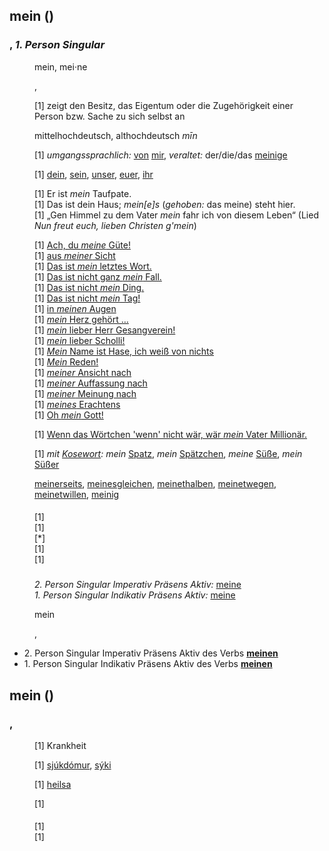 == mein ({{Sprache|Deutsch}}) ==
=== {{Wortart|Possessivpronomen|Deutsch}}, ''1. Person Singular'' ===

{{Deutsch Possessivpronomen|mein}}

{{Worttrennung}}
:mein, mei·ne

{{Aussprache}}
:{{IPA}} {{Lautschrift|maɪ̯n}}
:{{Hörbeispiele}} {{Audio|De-mein.ogg}}, {{Audio|De-mein2.ogg}}
:{{Reime}} {{Reim|aɪ̯n|Deutsch}}

{{Bedeutungen}}
:[1] zeigt den Besitz, das Eigentum oder die Zugehörigkeit einer Person bzw. Sache zu sich selbst an

{{Herkunft}}
:mittelhochdeutsch, althochdeutsch ''mīn''

{{Synonyme}}
:[1] ''umgangssprachlich:'' [[von]] [[mir]], ''veraltet:'' der/die/das [[meinig]]e

{{Gegenwörter}}
:[1] [[dein]], [[sein]], [[unser]], [[euer]], [[ihr]]

{{Beispiele}}
:[1] Er ist ''mein'' Taufpate.
:[1] Das ist dein Haus; ''mein[e]s'' (''gehoben:'' das meine) steht hier.
:[1] „Gen Himmel zu dem Vater ''mein'' fahr ich von diesem Leben“ (Lied ''Nun freut euch, lieben Christen g'mein'')

{{Redewendungen}}
:[1] [[Ach, du meine Güte!|Ach, du ''meine'' Güte!]]
:[1] [[aus meiner Sicht|aus ''meiner'' Sicht]]
:[1] [[Das ist mein letztes Wort.|Das ist ''mein'' letztes Wort.]]
:[1] [[Das ist nicht ganz mein Fall.|Das ist nicht ganz ''mein'' Fall.]]
:[1] [[Das ist nicht mein Ding.|Das ist nicht ''mein'' Ding.]]
:[1] [[Das ist nicht mein Tag!|Das ist nicht ''mein'' Tag!]]
:[1] [[in meinen Augen|in ''meinen'' Augen]]
:[1] [[mein Herz gehört …|''mein'' Herz gehört …]]
:[1] [[mein lieber Herr Gesangverein!|''mein'' lieber Herr Gesangverein!]]
:[1] [[mein lieber Scholli!|''mein'' lieber Scholli!]]
:[1] [[Mein Name ist Hase, ich weiß von nichts|''Mein'' Name ist Hase, ich weiß von nichts]]
:[1] [[Mein Reden!|''Mein'' Reden!]]
:[1] [[meiner Ansicht nach|''meiner'' Ansicht nach]]
:[1] [[meiner Auffassung nach|''meiner'' Auffassung nach]]
:[1] [[meiner Meinung nach|''meiner'' Meinung nach]]
:[1] [[meines Erachtens|''meines'' Erachtens]]
:[1] [[Oh mein Gott!|Oh ''mein'' Gott!]]

{{Sprichwörter}}
:[1] [[Wenn das Wörtchen 'wenn' nicht wär, wär mein Vater Millionär.|Wenn das Wörtchen 'wenn' nicht wär, wär ''mein'' Vater Millionär.]]

{{Charakteristische Wortkombinationen}}
:[1] ''mit [[Kosewort]]:'' ''mein'' [[Spatz]], ''mein'' [[Spätzchen]], ''meine'' [[Süße]], ''mein'' [[Süßer]]

{{Wortbildungen}}
:[[meinerseits]], [[meinesgleichen]], [[meinethalben]], [[meinetwegen]], [[meinetwillen]], [[meinig]]

==== {{Übersetzungen}} ====
{{Ü-Tabelle|Ü-Liste=
*{{sq}}: [1] {{Ü|sq|im}}
*{{grc}}: [1] {{Üt|grc|ἐμός|emos}}
*{{ar|DMG}}:
**{{MHA}}: [1] ''auf die besessene Sache gefügtes Possessivsuffix:'' {{Üxx4|ar|ي|v=ـي|d=-ī|DMG=0}}
*{{ber}}:
**{{kab}}: [1] ''je nach Kontext auf die besessene Sache gefügte Possessivsuffixe:'' {{Üt|kab|ⵉ|-i}}<ref name="Amédée-Jaubert">{{Literatur| Autor=[[w:Pierre Amédée Jaubert|Pierre Amédée-Jaubert]] | Titel=Dictionnaire français-berbère (dialecte écrit et parlé par les Kabaïles de la division d’Alger) | Verlag=Imprimerie Nationale | Ort=Paris | Jahr=1844, Stichwort »Mon, pron. poss.« | Seiten=354 | Online=Zitiert nach {{GBS|tRoJAAAAQAAJ|PA354|Hervorhebung=Mon}} }}.</ref>, {{Üt|kab|ⵓ|-w}}<ref name="Amédée-Jaubert"/><ref name="Dallet">{{Literatur| Autor=Jean-Marie Dallet, in Zusammenarbeit mit Madeleine Allain, Jacques Lanfry und Pieter Reesink | Titel=Dictionnaire kabyle-français | TitelErg=Parler des Aït Mangellat (Algérie) | Verlag=SELAF (Société d’Études Linguistiques et Anthropologiques de France) | Ort=Paris | Jahr=1982 | ISBN=978-2-85297-143-1, Stichwort »W, -iw / -w« | Seiten=848 sowie Stichpunkt »Tableau des pronoms personnels, isolés et affixés«, Seite 1026 | Online=Zitiert nach {{GBS|nZdP85wiDmcC|PA848|Hervorhebung=mon+ma+mes}} }}.</ref>, {{Üt|kab|ⵓⵉ|-iw}}<ref name="Amédée-Jaubert"/><ref name="Dallet"/>; ''nicht-enklitisches Possessivpronomen:'' {{Üt|kab|ⵓⵏⵉ|inū}}<ref name="Amédée-Jaubert"/><ref name="Dallet"/>
**{{tmh}}: [1] ''auf die besessene Sache gefügtes Possessivsuffix:'' {{Üt|tmh|ⵉ|-ay}}<ref name="de Foucauld">{{Literatur| Autor=[[w:Charles de Foucauld|Charles de Foucauld]] | Titel=Dictionnaire touareg-français | TitelErg=Dialecte de l’Ahaggar | Band=Tome deuxième | Verlag=Imprimerie Nationale | Ort=Paris | Jahr=1952 }}, Stichwort »ⵉ«, Seite 685–686.</ref><ref>{{Lit-Ritter: Wörterbuch zur Sprache und Kultur der Twareg|B=1}}, Stichwort »'''ay'''«, Seite 138.</ref> / {{Üt|tmh|ⵉ|-ey}}<ref name="de Foucauld"/><ref>Ebenda, Stichwort »'''ey'''«, Seite 360.</ref>, ''in Verwandschaftstermini:'' {{Üt|tmh|ⵉ|-e}}<ref name="de Foucauld"/><ref>Ebenda, Stichwort »'''e'''«, Seite 319.</ref>, {{Üt|tmh|ⵂⵉⵏ|-hin}}<ref name="de Foucauld"/><ref>Ebenda, Stichwort »'''hin'''«, Seite 508.</ref> / {{Üt|tmh|ⵉⵏ|-in}}<ref name="de Foucauld"/><ref>Ebenda, Stichwort »'''in'''«, Seite 541.</ref>; ''nicht-enklitisches Possessivpronomen:'' {{Üt|tmh|ⵉⵏⵓ|ennu}}<ref name="de Foucauld"/><ref>Ebenda, Stichwort »'''ennu'''«, Seite 426.</ref>, {{Üt|tmh|ⵉⵏⵓ|i-nnew}}<ref name="de Foucauld"/><ref>Ebenda, Stichwort »'''i-nnew'''«, Seite 542.</ref>
*{{bg}}: [1] {{Üt|bg|мой|moj}}
*{{zh}}:
**[[Hochchinesisch|Mandarin]] <small>([[w:Pinyin|Pinyin]])</small>: [1] {{Üt|zh|我的|wǒde}}
*{{da}}: [1] {{Ü|da|min}}
*{{en}}: [1] {{Ü|en|my}}
*{{eo}}: [1] {{Ü|eo|mia}}
*{{fo}}: [1] {{Ü|fo|mín}}
*{{fi}}: [1] ''auf die besessene Sache gefügtes Possessivsuffix:'' {{Ü|fi|-ni}}
*{{fr}}: [1] {{Ü|fr|mon}}
*{{ka}}: [1] {{Üt|ka|ჩემი|}}
*{{el|iU}}: [1] {{Üt|el|μου|mou}}
*{{he|CHA}}: [1] {{Üxx4|he|שלי|v=שֶׁלִּי|d=šælī|CHA=0}}; ''auf die besessene Sache gefügtes Possessivsuffix:'' {{Üxx4|he|י|d=ī|CHA=0}}
*{{ia}}: [1] {{Ü|ia|mi}}
*{{is}}: [1] {{Ü|is|minn}}
*{{it}}: [1] {{Ü|it|mio}}
*{{ja}}: [1] {{Üt|ja|私の|わたしの, watashi no}};　{{Üt|ja|我が|わが, waga}}
*{{ca}}: [1] {{Ü|ca|mon}}
*{{ko}}: [1] {{Üt|ko|나의|na-ui}}, {{Üt|ko|내|nae}}, höflich: {{Üt|ko|체|}}
*{{hr}}: [1] {{Ü|hr|moj}}
*{{ku}}:
**{{kmr}}: [1] {{Ü|kmr|min}}
*{{la}}: [1] {{Ü|la|meus}}
*{{lv}}: [1] {{Ü|lv|mans}} {{m}}, {{Ü|lv|mana}} {{f}}
*{{lt}}: [1] {{Ü|lt|mano}}
*{{lb}}: [1] {{Ü|lb|mäin}}
*{{mk}}: [1] {{Üt|mk|мое}}
*{{lus}}: [1] {{Ü|lus|ka}}, {{Ü|lus|keima}}
*{{nl}}: [1] {{Ü|nl|mijn}}
*{{ps}}: [1] {{Üt|ps|زما|}}
*{{pl}}: [1] {{Ü|pl|mój}}
*{{pt}}: [1] {{Ü|pt|meu}}
*{{ro}}: [1] {{Ü|ro|meu}}
*{{ru}}: [1] {{Üt|ru|мой}}
*{{sv}}: [1] {{Ü|sv|min}}
*{{sr}}: [1] {{Üt|sr|мој}}
*{{sk}}: [1] {{Ü|sk|môj}}
*{{sl}}: [1] {{Ü|sl|moj}}
*{{wen}}:
**{{dsb}}: [1] {{Ü|dsb|mój}}
**{{hsb}}: [1] {{Ü|hsb|mój}}
*{{es}}: [1] {{Ü|es|mi}}
*{{cs}}: [1] {{Ü|cs|můj}}
*{{tr}}: [1] {{Ü|tr|benim}}, {{Ü|tr|benimki}}
*{{uk}}: [1] {{Üt|uk|мій}}
*{{hu}}: [1] {{Ü|hu|-m}}, {{Ü|hu|-om}}, {{Ü|hu|-am}}, {{Ü|hu|-em}}, {{Ü|hu|-öm}}
|Dialekttabelle=
{{überarbeiten|Die Angaben sollten belegt werden. — [[Benutzer:Caligari|Caligari]] [[Benutzer_Diskussion:Caligari|<span style="font-family: 'Arial Unicode MS', sans-serif;"><span class="ipa" style="padding: 0 1px; text-decoration: none;"><sup>Ɔ</sup>ɐ<sup>ƀïи</sup>Ϡ<sub>Ⴕ</sub></span></span>]] 17:32, 5. Jul. 2015 (MESZ)|Deutsch}}
*Bairisch: [1] mei
*Ostschwäbisch: [1] moi
}}

{{Referenzen}}
:[1] {{Ref-Grimm|mein}}
:[1] {{Ref-DWDS|mein}}
:[*] {{Ref-UniLeipzig|mein}}
:[1] {{Ref-Duden|mein_Possessivpronomen|mein}}
:[1] {{Ref-wissen.de|Wörterbuch}}

{{Quellen}}

=== {{Wortart|Konjugierte Form|Deutsch}} ===

{{Nebenformen}}
:''2. Person Singular Imperativ Präsens Aktiv:'' [[meine]]
:''1. Person Singular Indikativ Präsens Aktiv:'' [[meine]]

{{Worttrennung}}
:mein

{{Aussprache}}
:{{IPA}} {{Lautschrift|maɪ̯n}}
:{{Hörbeispiele}} {{Audio|De-mein.ogg}}, {{Audio|De-mein2.ogg}}
:{{Reime}} {{Reim|aɪ̯n|Deutsch}}

{{Grammatische Merkmale}}
*2. Person Singular Imperativ Präsens Aktiv des Verbs '''[[meinen]]'''
*1. Person Singular Indikativ Präsens Aktiv des Verbs '''[[meinen]]'''

{{Grundformverweis Konj|meinen}}

{{Ähnlichkeiten 1|Anagramme=[[mine]], [[Mine]]}}

== mein ({{Sprache|Isländisch}}) ==
=== {{Wortart|Substantiv|Isländisch}}, {{n}} ===

{{Isländisch Substantiv Übersicht
|Nominativ Singular=mein
|Nominativ Plural=mein
|Akkusativ Singular=mein
|Akkusativ Plural=mein
|Dativ Singular=meini
|Dativ Plural=meinum
|Genitiv Singular=meins
|Genitiv Plural=meina
|Nominativ Singular Bestimmt=meinið
|Nominativ Plural Bestimmt=meinin
|Akkusativ Singular Bestimmt=meinið
|Akkusativ Plural Bestimmt=meinin
|Dativ Singular Bestimmt=meininu
|Dativ Plural Bestimmt=meinunum
|Genitiv Singular Bestimmt=meinsins
|Genitiv Plural Bestimmt=meinanna
}}

{{Worttrennung}}
:

{{Aussprache}}
:{{IPA}} {{Lautschrift||spr=is}}
:{{Hörbeispiele}} {{Audio|}}
:{{Reime}} {{Reim|eiːn|Isländisch}}

{{Bedeutungen}}
:[1] Krankheit

{{Synonyme}}
:[1] [[sjúkdómur]], [[sýki]]

{{Gegenwörter}}
:[1] [[heilsa]]

{{Beispiele}}
:[1] {{Beispiele fehlen|spr=is}}

==== {{Übersetzungen}} ====
{{Ü-Tabelle|Ü-Liste=
*{{de}}: [1] {{Ü|de|Krankheit}}
*{{en}}: [1] {{Ü|en|disease}}
}}

{{Referenzen}}
:[1] {{Wikipedia|spr=is|mein}}
:[1] {{Ref-IcelandicOnlineDictionary|mein}}

{{Ähnlichkeiten 1|[[Meineid]]|Homophone=[[Main]]}}